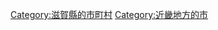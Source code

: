 {{Commonscat|Maibara, Shiga}}
{{Catmore}}

{{DEFAULTSORT:Maibara-shi}}
[[Category:滋賀縣的市町村|Category:滋賀縣的市町村]]
[[Category:近畿地方的市|Category:近畿地方的市]]